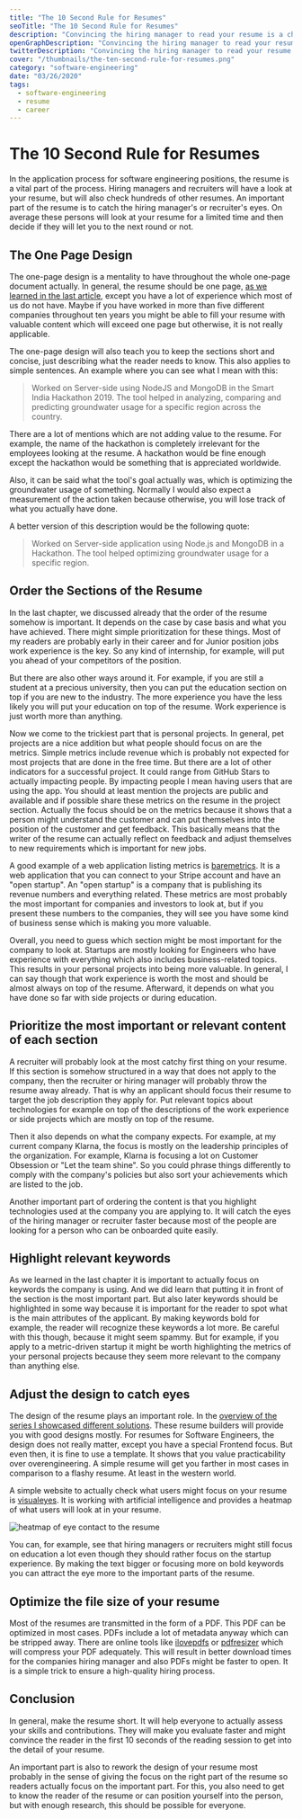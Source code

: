 ```yaml
---
title: "The 10 Second Rule for Resumes"
seoTitle: "The 10 Second Rule for Resumes"
description: "Convincing the hiring manager to read your resume is a challenge. The 10 second rule will guide you to write the optimal software engineer resume."
openGraphDescription: "Convincing the hiring manager to read your resume is a challenge. The 10 second rule will guide you to write the optimal software engineer resume."
twitterDescription: "Convincing the hiring manager to read your resume is a challenge. The 10 second rule will guide you to write the optimal software engineer resume."
cover: "/thumbnails/the-ten-second-rule-for-resumes.png"
category: "software-engineering"
date: "03/26/2020"
tags:
  - software-engineering
  - resume
  - career
---
```


# The 10 Second Rule for Resumes

In the application process for software engineering positions, the resume is a vital part of the process. Hiring managers and recruiters will have a look at your resume, but will also check hundreds of other resumes. An important part of the resume is to catch the hiring manager's or recruiter's eyes. On average these persons will look at your resume for a limited time and then decide if they will let you to the next round or not.

## The One Page Design

The one-page design is a mentality to have throughout the whole one-page document actually. In general, the resume should be one page, [as we learned in the last article](/the-general-structure-of-a-resume/), except you have a lot of experience which most of us do not have. Maybe if you have worked in more than five different companies throughout ten years you might be able to fill your resume with valuable content which will exceed one page but otherwise, it is not really applicable.

<AdBanner adSlot="3155546458" />

The one-page design will also teach you to keep the sections short and concise, just describing what the reader needs to know. This also applies to simple sentences. An example where you can see what I mean with this:

> Worked on Server-side using NodeJS and MongoDB in the Smart India Hackathon 2019. The tool helped in analyzing, comparing and predicting groundwater usage for a specific region across the country.

There are a lot of mentions which are not adding value to the resume. For example, the name of the hackathon is completely irrelevant for the employees looking at the resume. A hackathon would be fine enough except the hackathon would be something that is appreciated worldwide.

Also, it can be said what the tool's goal actually was, which is optimizing the groundwater usage of something. Normally I would also expect a measurement of the action taken because otherwise, you will lose track of what you actually have done.

A better version of this description would be the following quote:

> Worked on Server-side application using Node.js and MongoDB in a Hackathon. The tool helped optimizing groundwater usage for a specific region.

## Order the Sections of the Resume

In the last chapter, we discussed already that the order of the resume somehow is important. It depends on the case by case basis and what you have achieved. There might simple prioritization for these things. Most of my readers are probably early in their career and for Junior position jobs work experience is the key. So any kind of internship, for example, will put you ahead of your competitors of the position.

But there are also other ways around it. For example, if you are still a student at a precious university, then you can put the education section on top if you are new to the industry. The more experience you have the less likely you will put your education on top of the resume. Work experience is just worth more than anything.

Now we come to the trickiest part that is personal projects. In general, pet projects are a nice addition but what people should focus on are the metrics. Simple metrics include revenue which is probably not expected for most projects that are done in the free time. But there are a lot of other indicators for a successful project. It could range from GitHub Stars to actually impacting people. By impacting people I mean having users that are using the app. You should at least mention the projects are public and available and if possible share these metrics on the resume in the project section. Actually the focus should be on the metrics because it shows that a person might understand the customer and can put themselves into the position of the customer and get feedback. This basically means that the writer of the resume can actually reflect on feedback and adjust themselves to new requirements which is important for new jobs.

A good example of a web application listing metrics is [baremetrics](https://baremetrics.com/). It is a web application that you can connect to your Stripe account and have an "open startup". An "open startup" is a company that is publishing its revenue numbers and everything related. These metrics are most probably the most important for companies and investors to look at, but if you present these numbers to the companies, they will see you have some kind of business sense which is making you more valuable.

Overall, you need to guess which section might be most important for the company to look at. Startups are mostly looking for Engineers who have experience with everything which also includes business-related topics. This results in your personal projects into being more valuable. In general, I can say though that work experience is worth the most and should be almost always on top of the resume. Afterward, it depends on what you have done so far with side projects or during education.

## Prioritize the most important or relevant content of each section

A recruiter will probably look at the most catchy first thing on your resume. If this section is somehow structured in a way that does not apply to the company, then the recruiter or hiring manager will probably throw the resume away already. That is why an applicant should focus their resume to target the job description they apply for. Put relevant topics about technologies for example on top of the descriptions of the work experience or side projects which are mostly on top of the resume.

Then it also depends on what the company expects. For example, at my current company Klarna, the focus is mostly on the leadership principles of the organization. For example, Klarna is focusing a lot on Customer Obsession or "Let the team shine". So you could phrase things differently to comply with the company's policies but also sort your achievements which are listed to the job.

Another important part of ordering the content is that you highlight technologies used at the company you are applying to. It will catch the eyes of the hiring manager or recruiter faster because most of the people are looking for a person who can be onboarded quite easily.

## Highlight relevant keywords

As we learned in the last chapter it is important to actually focus on keywords the company is using. And we did learn that putting it in front of the section is the most important part. But also later keywords should be highlighted in some way because it is important for the reader to spot what is the main attributes of the applicant. By making keywords bold for example, the reader will recognize these keywords a lot more. Be careful with this though, because it might seem spammy. But for example, if you apply to a metric-driven startup it might be worth highlighting the metrics of your personal projects because they seem more relevant to the company than anything else.

## Adjust the design to catch eyes

The design of the resume plays an important role. In the [overview of the series I showcased different solutions](/the-ultimate-guide-writing-a-software-engineer-resume/#resume-templates). These resume builders will provide you with good designs mostly. For resumes for Software Engineers, the design does not really matter, except you have a special Frontend focus. But even then, it is fine to use a template. It shows that you value practicability over overengineering. A simple resume will get you farther in most cases in comparison to a flashy resume. At least in the western world.

A simple website to actually check what users might focus on your resume is [visualeyes](https://www.visualeyes.design/). It is working with artificial intelligence and provides a heatmap of what users will look at in your resume.

<img src="/heatmap.png" alt="heatmap of eye contact to the resume" />

You can, for example, see that hiring managers or recruiters might still focus on education a lot even though they should rather focus on the startup experience. By making the text bigger or focusing more on bold keywords you can attract the eye more to the important parts of the resume.

## Optimize the file size of your resume

Most of the resumes are transmitted in the form of a PDF. This PDF can be optimized in most cases. PDFs include a lot of metadata anyway which can be stripped away. There are online tools like [ilovepdfs](https://www.ilovepdf.com/compress_pdf) or [pdfresizer](https://pdfresizer.com/optimize) which will compress your PDF adequately. This will result in better download times for the companies hiring manager and also PDFs might be faster to open. It is a simple trick to ensure a high-quality hiring process.

## Conclusion

In general, make the resume short. It will help everyone to actually assess your skills and contributions. They will make you evaluate faster and might convince the reader in the first 10 seconds of the reading session to get into the detail of your resume.

An important part is also to rework the design of your resume most probably in the sense of giving the focus on the right part of the resume so readers actually focus on the important part. For this, you also need to get to know the reader of the resume or can position yourself into the person, but with enough research, this should be possible for everyone.
